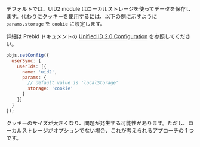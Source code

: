 <!-- GWH same section in integration-prebid.md, integration-prebid-client-side.md, integration-prebid-client-server.md. integration-javascript.md is different -->

デフォルトでは、UID2 module はローカルストレージを使ってデータを保存します。代わりにクッキーを使用するには、以下の例に示すように `params.storage` を `cookie` に設定します。

詳細は Prebid ドキュメントの [Unified ID 2.0 Configuration](https://docs.prebid.org/dev-docs/modules/userid-submodules/unified2.html#unified-id-20-configuration) を参照してください。

```js
pbjs.setConfig({ 
  userSync: { 
    userIds: [{ 
      name: 'uid2', 
      params: { 
        // default value is 'localStorage' 
        storage: 'cookie'    
      } 
    }] 
  } 
}); 
```

クッキーのサイズが大きくなり、問題が発生する可能性があります。ただし、ローカルストレージがオプションでない場合、これが考えられるアプローチの 1 つです。